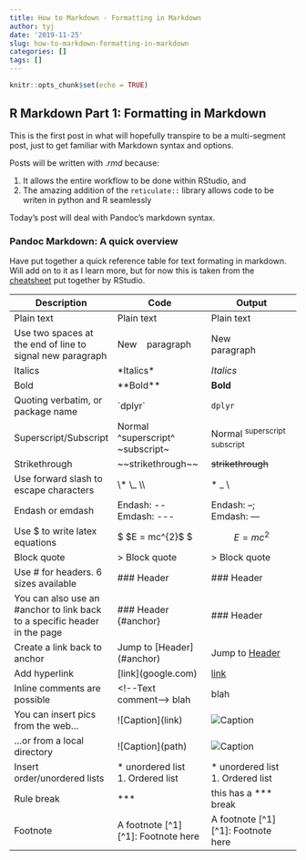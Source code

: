 ```yaml
---
title: How to Markdown - Formatting in Markdown
author: tyj
date: '2019-11-25'
slug: how-to-markdown-formatting-in-markdown
categories: []
tags: []
---
```


```r
knitr::opts_chunk$set(echo = TRUE)
```

## R Markdown Part 1: Formatting in Markdown

This is the first post in what will hopefully transpire to be a multi-segment post, just to get familiar with Markdown syntax and options.

Posts will be written with *.rmd* because:

1.  It allows the entire workflow to be done within RStudio, and  
2.  The amazing addition of the `reticulate::` library allows code to be writen in python and R seamlessly

Today's post will deal with Pandoc's markdown syntax.

### Pandoc Markdown: A quick overview

Have put together a quick reference table for text formating in markdown. Will add on to it as I learn more, but for now this is taken from the [cheatsheet](https://rstudio.com/wp-content/uploads/2016/03/rmarkdown-cheatsheet-2.0.pdf) put together by RStudio.

|Description|Code|Output|
|-----|-----|-----|
|Plain text|Plain text|Plain text|
|Use two spaces at the end of line to signal new paragraph|New &nbsp;&nbsp; paragraph|New <br> paragraph|
|Italics|&ast;Italics&ast;|*Italics*|
|Bold|&ast;&ast;Bold&ast;&ast;|**Bold**|
|Quoting verbatim, or package name|&#96;dplyr&#96;|`dplyr`|
|Superscript/Subscript|Normal &#94;superscript&#94; &#126;subscript&#126;|Normal ^superscript^ ~subscript~|
|Strikethrough|&#126;&#126;strikethrough&#126;&#126;|~~strikethrough~~|
|Use forward slash to escape characters|&#92;* &#92;_ &#92;&#92;|\* \_ \\|
|Endash or emdash|Endash: &#45;&#45; Emdash: &#45;&#45;&#45;|Endash: --; Emdash: ---|
|Use \$ to write latex equations|&#36;&nbsp;&#36;E &#61; mc&#94;&#123;2&#125;&#36;&nbsp;&#36;|$$E = mc^{2}$$|
|Block quote|&#62; Block quote|> Block quote|
|Use \# for headers. 6 sizes available|\#\#\# Header|### Header|
|You can also use an \#anchor to link back to a specific header in the page|\#\#\# Header \{\#anchor\}|### Header|
|Create a link back to anchor|Jump to &#91;Header&#93;&#40;\#anchor&#41;|Jump to [Header](#anchor)|
|Add hyperlink|&#91;link&#93;&#40;google.com&#41;|[link](google.com)|
|Inline comments are possible|\<\!\-\-Text comment\-\-\> blah|<!--Text comment--> blah|
|You can insert pics from the web... |\!&#91;Caption&#93;&#40;link&#41;|![Caption](https://www.google.com/images/branding/googlelogo/1x/googlelogo_color_272x92dp.png)|
|...or from a local directory |\!&#91;Caption&#93;&#40;path&#41;|![Caption](/img/2019-11-25-testlogo.png)|
|Insert order/unordered lists|\* unordered list <br> 1. Ordered list|*  unordered list <br> 1. Ordered list|
|Rule break|\*\*\*|this has a *** break|
|Footnote|A footnote [^1] <br> [^1]: Footnote here|A footnote [^1] <br> [^1]: Footnote here|
